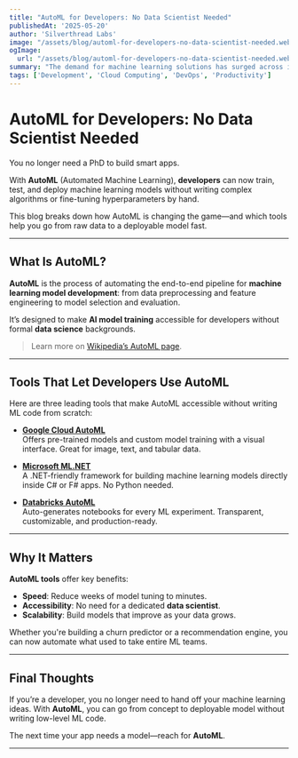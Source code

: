 ```yaml
---
title: "AutoML for Developers: No Data Scientist Needed"
publishedAt: '2025-05-20'
author: 'Silverthread Labs'
image: "/assets/blog/automl-for-developers-no-data-scientist-needed.webp"
ogImage:
  url: "/assets/blog/automl-for-developers-no-data-scientist-needed.webp"
summary: "The demand for machine learning solutions has surged across industries in recent years. Yet, not every organisation has the resources to hire a team of data scientists. Enter AutoML (Automated Machine Learning), a game-changer that empowers developers to build and deploy machine learning models without needing expertise in data science."
tags: ['Development', 'Cloud Computing', 'DevOps', 'Productivity']
---
```


# AutoML for Developers: No Data Scientist Needed

You no longer need a PhD to build smart apps.

With **AutoML** (Automated Machine Learning), **developers** can now train, test, and deploy machine learning models without writing complex algorithms or fine-tuning hyperparameters by hand.

This blog breaks down how AutoML is changing the game—and which tools help you go from raw data to a deployable model fast.

---

## What Is AutoML?

**AutoML** is the process of automating the end-to-end pipeline for **machine learning model development**: from data preprocessing and feature engineering to model selection and evaluation.

It’s designed to make **AI model training** accessible for developers without formal **data science** backgrounds.

> Learn more on [Wikipedia’s AutoML page](https://en.wikipedia.org/wiki/Automated_machine_learning).

---

## Tools That Let Developers Use AutoML

Here are three leading tools that make AutoML accessible without writing ML code from scratch:

- **[Google Cloud AutoML](https://cloud.google.com/automl)**  
  Offers pre-trained models and custom model training with a visual interface. Great for image, text, and tabular data.

- **[Microsoft ML.NET](https://dotnet.microsoft.com/en-us/apps/machinelearning-ai/ml-dotnet)**  
  A .NET-friendly framework for building machine learning models directly inside C# or F# apps. No Python needed.

- **[Databricks AutoML](https://www.databricks.com/product/automl)**  
  Auto-generates notebooks for every ML experiment. Transparent, customizable, and production-ready.

---

## Why It Matters

**AutoML tools** offer key benefits:
- **Speed**: Reduce weeks of model tuning to minutes.
- **Accessibility**: No need for a dedicated **data scientist**.
- **Scalability**: Build models that improve as your data grows.

Whether you're building a churn predictor or a recommendation engine, you can now automate what used to take entire ML teams.

---

## Final Thoughts

If you’re a developer, you no longer need to hand off your machine learning ideas. With **AutoML**, you can go from concept to deployable model without writing low-level ML code.

The next time your app needs a model—reach for **AutoML**.

---
